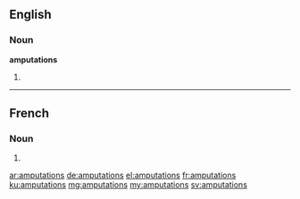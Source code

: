==English==

===Noun===
'''amputations'''

# {{plural of|amputation}}

----

==French==

===Noun===
{{head|fr|g=f-p}}

# {{plural of|amputation|lang=fr}}

[[ar:amputations]]
[[de:amputations]]
[[el:amputations]]
[[fr:amputations]]
[[ku:amputations]]
[[mg:amputations]]
[[my:amputations]]
[[sv:amputations]]